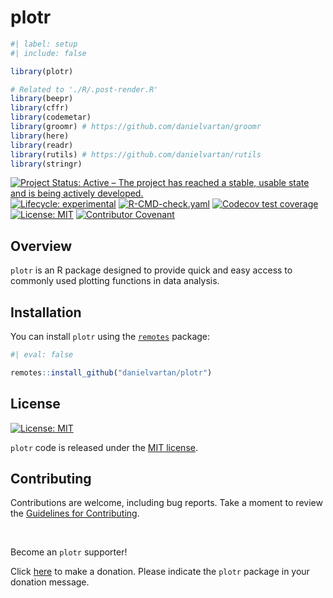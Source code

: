 # plotr

<!-- quarto render -->

```r
#| label: setup
#| include: false

library(plotr)

# Related to './R/.post-render.R'
library(beepr)
library(cffr)
library(codemetar)
library(groomr) # https://github.com/danielvartan/groomr
library(here)
library(readr)
library(rutils) # https://github.com/danielvartan/rutils
library(stringr)
```

<!-- badges: start -->
[![Project Status: Active – The project has reached a stable, usable state and is being actively developed.](https://www.repostatus.org/badges/latest/active.svg)](https://www.repostatus.org/#active)
[![Lifecycle: experimental](https://img.shields.io/badge/lifecycle-experimental-orange.svg)](https://lifecycle.r-lib.org/articles/stages.html#experimental)
[![R-CMD-check.yaml](https://github.com/danielvartan/plotr/actions/workflows/check-standard.yaml/badge.svg)](https://github.com/danielvartan/plotr/actions/workflows/check-standard.yaml)
[![Codecov test coverage](https://codecov.io/gh/danielvartan/plotr/branch/main/graph/badge.svg)](https://app.codecov.io/gh/danielvartan/plotr?branch=main)
[![License: MIT](https://img.shields.io/badge/license-MIT-green)](https://choosealicense.com/licenses/mit/)
[![Contributor Covenant](https://img.shields.io/badge/Contributor%20Covenant-2.1-4baaaa.svg)](CODE_OF_CONDUCT.md)
<!-- badges: end -->

## Overview

`plotr` is an R package designed to provide quick and easy access to commonly used plotting functions in data analysis.

## Installation

You can install `plotr` using the [`remotes`](https://github.com/r-lib/remotes) package:

``` r
#| eval: false

remotes::install_github("danielvartan/plotr")
```

## License

[![License:
MIT](https://img.shields.io/badge/license-MIT-green)](https://opensource.org/license/mit/)

`plotr` code is released under the [MIT license](https://opensource.org/license/mit/).

## Contributing

Contributions are welcome, including bug reports. Take a moment to review the [Guidelines for Contributing](https://danielvartan.github.io/plotr/CONTRIBUTING.html).

<br>

Become an `plotr` supporter!

Click [here](https://github.com/sponsors/danielvartan) to make a donation. Please indicate the `plotr` package in your donation message.
